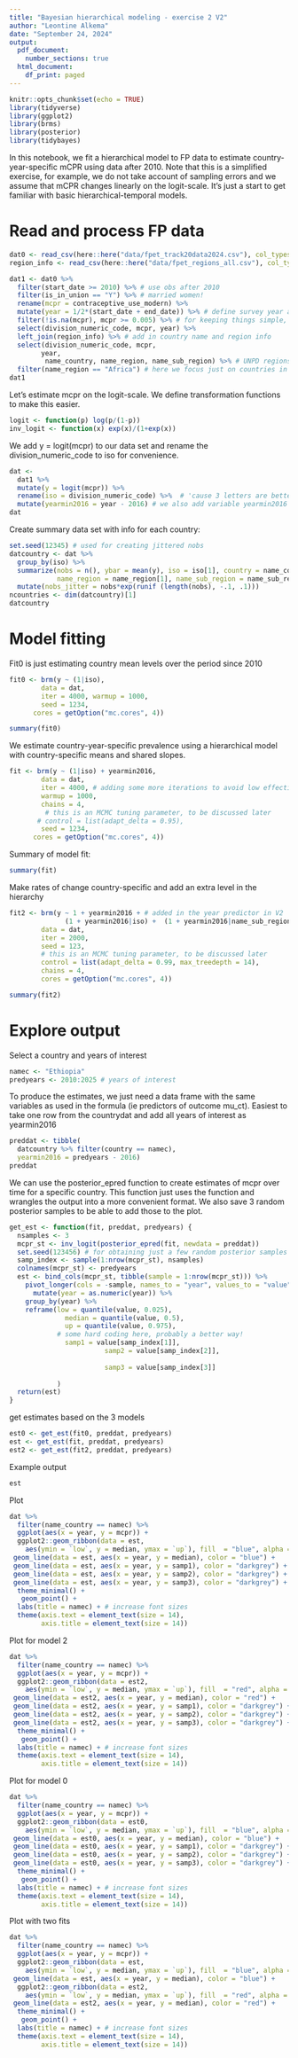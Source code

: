 ```yaml
---
title: "Bayesian hierarchical modeling - exercise 2 V2"
author: "Leontine Alkema"
date: "September 24, 2024"
output:
  pdf_document:
    number_sections: true
  html_document:
    df_print: paged
---
```


```r
knitr::opts_chunk$set(echo = TRUE)
library(tidyverse)
library(ggplot2)
library(brms)
library(posterior)
library(tidybayes)
```

In this notebook, we fit a hierarchical model to FP data to estimate country-year-specific mCPR using data after 2010.
Note that this is a simplified exercise, for example, we do not take account of sampling errors and we assume that mCPR changes linearly on the logit-scale. It's just a start to get familiar with basic hierarchical-temporal models.

# Read and process FP data


```r
dat0 <- read_csv(here::here("data/fpet_track20data2024.csv"), col_types = list(division_numeric_code = "c"))
region_info <- read_csv(here::here("data/fpet_regions_all.csv"), col_types = list(division_numeric_code = "c"))
```


```r
dat1 <- dat0 %>%
  filter(start_date >= 2010) %>% # use obs after 2010
  filter(is_in_union == "Y") %>% # married women! 
  rename(mcpr = contraceptive_use_modern) %>%
  mutate(year = 1/2*(start_date + end_date)) %>% # define survey year as midpoint 
  filter(!is.na(mcpr), mcpr >= 0.005) %>% # for keeping things simple, remove missing values and mcpr less than 0.5% (convenience)
  select(division_numeric_code, mcpr, year) %>%
  left_join(region_info) %>% # add in country name and region info
  select(division_numeric_code, mcpr, 
        year,
         name_country, name_region, name_sub_region) %>% # UNPD regions  
  filter(name_region == "Africa") # here we focus just on countries in Africa
dat1
```

Let's estimate mcpr on the logit-scale. We define transformation functions to make this easier.

```r
logit <- function(p) log(p/(1-p))
inv_logit <- function(x) exp(x)/(1+exp(x))
```

We add y = logit(mcpr) to our data set and rename the division_numeric_code to iso for convenience.
```r
dat <- 
  dat1 %>%
  mutate(y = logit(mcpr)) %>%
  rename(iso = division_numeric_code) %>%  # 'cause 3 letters are better than many
  mutate(yearmin2016 = year - 2016) # we also add variable yearmin2016 which is year - 2016
dat
```

Create summary data set with info for each country:
```r
set.seed(12345) # used for creating jittered nobs
datcountry <- dat %>%
  group_by(iso) %>%
  summarize(nobs = n(), ybar = mean(y), iso = iso[1], country = name_country[1],
            name_region = name_region[1], name_sub_region = name_sub_region[1]) %>%
  mutate(nobs_jitter = nobs*exp(runif (length(nobs), -.1, .1)))
ncountries <- dim(datcountry)[1]
datcountry
```


# Model fitting 

Fit0 is just estimating country mean levels over the period since 2010
```r
fit0 <- brm(y ~ (1|iso), 
        data = dat, 
        iter = 4000, warmup = 1000, 
        seed = 1234, 
      cores = getOption("mc.cores", 4))
```

```r
summary(fit0)
```


We estimate country-year-specific prevalence using a hierarchical model with country-specific means and shared slopes. 
```r
fit <- brm(y ~ (1|iso) + yearmin2016, 
        data = dat, 
        iter = 4000, # adding some more iterations to avoid low effective sample size per chain
        warmup = 1000,
        chains = 4,
         # this is an MCMC tuning parameter, to be discussed later 
       # control = list(adapt_delta = 0.95), 
        seed = 1234, 
      cores = getOption("mc.cores", 4))
```

Summary of model fit: 
```r
summary(fit)
```

Make rates of change country-specific and add an extra level in the hierarchy

```r
fit2 <- brm(y ~ 1 + yearmin2016 + # added in the year predictor in V2
              (1 + yearmin2016|iso) +  (1 + yearmin2016|name_sub_region)  + yearmin2016,
        data = dat, 
        iter = 2000, 
        seed = 123, 
        # this is an MCMC tuning parameter, to be discussed later 
        control = list(adapt_delta = 0.99, max_treedepth = 14), 
        chains = 4,
        cores = getOption("mc.cores", 4))
```

```r
summary(fit2)
```

# Explore output


Select a country and years of interest
```r
namec <- "Ethiopia"
predyears <- 2010:2025 # years of interest
```

To produce the estimates, we just need a data frame with the same variables as used in the formula (ie predictors of outcome mu_ct). 
Easiest to take one row from the countrydat and add all years of interest as yearmin2016 
```r
preddat <- tibble(
  datcountry %>% filter(country == namec),
  yearmin2016 = predyears - 2016)
preddat
```

We can use the posterior_epred function to create estimates of mcpr over time for a specific country. 
This function just uses the function and wrangles the output into a more convenient format. 
We also save 3 random posterior samples to be able to add those to the plot. 

```r
get_est <- function(fit, preddat, predyears) {
  nsamples <- 3
  mcpr_st <- inv_logit(posterior_epred(fit, newdata = preddat))
  set.seed(123456) # for obtaining just a few random posterior samples
  samp_index <- sample(1:nrow(mcpr_st), nsamples)
  colnames(mcpr_st) <- predyears
  est <- bind_cols(mcpr_st, tibble(sample = 1:nrow(mcpr_st))) %>%
    pivot_longer(cols = -sample, names_to = "year", values_to = "value") %>%
      mutate(year = as.numeric(year)) %>%
    group_by(year) %>%
    reframe(low = quantile(value, 0.025), 
              median = quantile(value, 0.5), 
              up = quantile(value, 0.975),
            # some hard coding here, probably a better way!
              samp1 = value[samp_index[1]],
                        samp2 = value[samp_index[2]],
  
                        samp3 = value[samp_index[3]]
  
            ) 
  return(est)
}
```


get estimates based on the 3 models 
```r
est0 <- get_est(fit0, preddat, predyears)
est <- get_est(fit, preddat, predyears)
est2 <- get_est(fit2, preddat, predyears)
```


Example output
```r
est 
```

Plot 
```r
dat %>%
  filter(name_country == namec) %>%
  ggplot(aes(x = year, y = mcpr)) +
  ggplot2::geom_ribbon(data = est, 
    aes(ymin = `low`, y = median, ymax = `up`), fill  = "blue", alpha = 0.1) +
 geom_line(data = est, aes(x = year, y = median), color = "blue") +
 geom_line(data = est, aes(x = year, y = samp1), color = "darkgrey") +
 geom_line(data = est, aes(x = year, y = samp2), color = "darkgrey") +
 geom_line(data = est, aes(x = year, y = samp3), color = "darkgrey") +
  theme_minimal() +
   geom_point() +
  labs(title = namec) + # increase font sizes
  theme(axis.text = element_text(size = 14),
        axis.title = element_text(size = 14))
```

Plot  for model 2
```r
dat %>%
  filter(name_country == namec) %>%
  ggplot(aes(x = year, y = mcpr)) +
  ggplot2::geom_ribbon(data = est2, 
    aes(ymin = `low`, y = median, ymax = `up`), fill  = "red", alpha = 0.1) +
 geom_line(data = est2, aes(x = year, y = median), color = "red") +
 geom_line(data = est2, aes(x = year, y = samp1), color = "darkgrey") +
 geom_line(data = est2, aes(x = year, y = samp2), color = "darkgrey") +
 geom_line(data = est2, aes(x = year, y = samp3), color = "darkgrey") +
  theme_minimal() +
   geom_point() +
  labs(title = namec) + # increase font sizes
  theme(axis.text = element_text(size = 14),
        axis.title = element_text(size = 14))
```

Plot  for model 0
```r
dat %>%
  filter(name_country == namec) %>%
  ggplot(aes(x = year, y = mcpr)) +
  ggplot2::geom_ribbon(data = est0, 
    aes(ymin = `low`, y = median, ymax = `up`), fill  = "blue", alpha = 0.1) +
 geom_line(data = est0, aes(x = year, y = median), color = "blue") +
 geom_line(data = est0, aes(x = year, y = samp1), color = "darkgrey") +
 geom_line(data = est0, aes(x = year, y = samp2), color = "darkgrey") +
 geom_line(data = est0, aes(x = year, y = samp3), color = "darkgrey") +
  theme_minimal() +
   geom_point() +
  labs(title = namec) + # increase font sizes
  theme(axis.text = element_text(size = 14),
        axis.title = element_text(size = 14))
```

Plot with two fits

```r
dat %>%
  filter(name_country == namec) %>%
  ggplot(aes(x = year, y = mcpr)) +
  ggplot2::geom_ribbon(data = est, 
    aes(ymin = `low`, y = median, ymax = `up`), fill  = "blue", alpha = 0.1) +
 geom_line(data = est, aes(x = year, y = median), color = "blue") +
  ggplot2::geom_ribbon(data = est2, 
    aes(ymin = `low`, y = median, ymax = `up`), fill  = "red", alpha = 0.1) +
 geom_line(data = est2, aes(x = year, y = median), color = "red") +
  theme_minimal() +
   geom_point() +
  labs(title = namec) + # increase font sizes
  theme(axis.text = element_text(size = 14),
        axis.title = element_text(size = 14))
```



